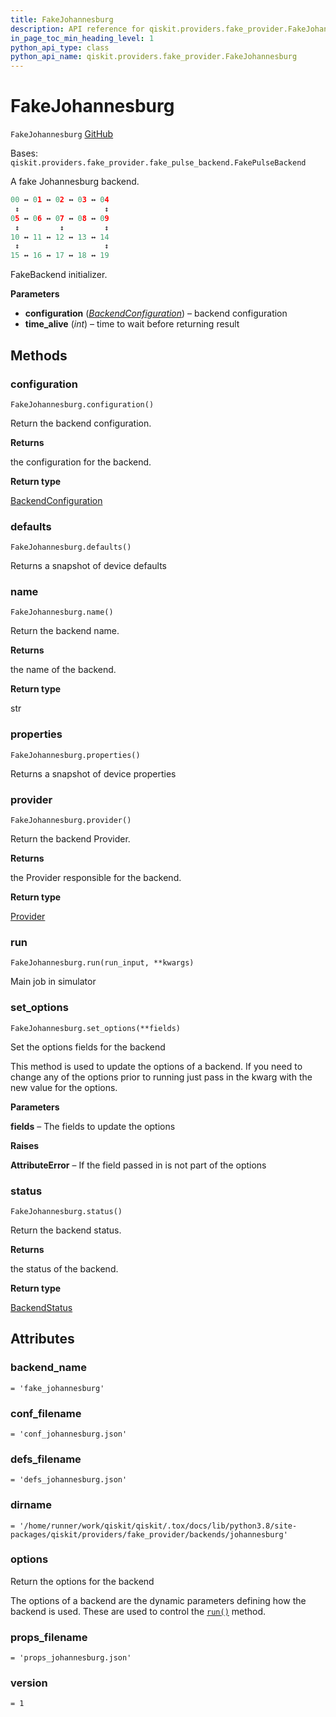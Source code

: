 ```yaml
---
title: FakeJohannesburg
description: API reference for qiskit.providers.fake_provider.FakeJohannesburg
in_page_toc_min_heading_level: 1
python_api_type: class
python_api_name: qiskit.providers.fake_provider.FakeJohannesburg
---
```


# FakeJohannesburg

<span id="qiskit.providers.fake_provider.FakeJohannesburg" />

`FakeJohannesburg` [GitHub](https://github.com/qiskit/qiskit/tree/stable/0.21/qiskit/providers/fake_provider/backends/johannesburg/fake_johannesburg.py "view source code")

Bases: `qiskit.providers.fake_provider.fake_pulse_backend.FakePulseBackend`

A fake Johannesburg backend.

```python
00 ↔ 01 ↔ 02 ↔ 03 ↔ 04
 ↕                   ↕
05 ↔ 06 ↔ 07 ↔ 08 ↔ 09
 ↕         ↕         ↕
10 ↔ 11 ↔ 12 ↔ 13 ↔ 14
 ↕                   ↕
15 ↔ 16 ↔ 17 ↔ 18 ↔ 19
```

FakeBackend initializer.

**Parameters**

*   **configuration** ([*BackendConfiguration*](qiskit.providers.models.BackendConfiguration "qiskit.providers.models.BackendConfiguration")) – backend configuration
*   **time\_alive** (*int*) – time to wait before returning result

## Methods

### configuration

<span id="qiskit.providers.fake_provider.FakeJohannesburg.configuration" />

`FakeJohannesburg.configuration()`

Return the backend configuration.

**Returns**

the configuration for the backend.

**Return type**

[BackendConfiguration](qiskit.providers.models.BackendConfiguration "qiskit.providers.models.BackendConfiguration")

### defaults

<span id="qiskit.providers.fake_provider.FakeJohannesburg.defaults" />

`FakeJohannesburg.defaults()`

Returns a snapshot of device defaults

### name

<span id="qiskit.providers.fake_provider.FakeJohannesburg.name" />

`FakeJohannesburg.name()`

Return the backend name.

**Returns**

the name of the backend.

**Return type**

str

### properties

<span id="qiskit.providers.fake_provider.FakeJohannesburg.properties" />

`FakeJohannesburg.properties()`

Returns a snapshot of device properties

### provider

<span id="qiskit.providers.fake_provider.FakeJohannesburg.provider" />

`FakeJohannesburg.provider()`

Return the backend Provider.

**Returns**

the Provider responsible for the backend.

**Return type**

[Provider](qiskit.providers.Provider "qiskit.providers.Provider")

### run

<span id="qiskit.providers.fake_provider.FakeJohannesburg.run" />

`FakeJohannesburg.run(run_input, **kwargs)`

Main job in simulator

### set\_options

<span id="qiskit.providers.fake_provider.FakeJohannesburg.set_options" />

`FakeJohannesburg.set_options(**fields)`

Set the options fields for the backend

This method is used to update the options of a backend. If you need to change any of the options prior to running just pass in the kwarg with the new value for the options.

**Parameters**

**fields** – The fields to update the options

**Raises**

**AttributeError** – If the field passed in is not part of the options

### status

<span id="qiskit.providers.fake_provider.FakeJohannesburg.status" />

`FakeJohannesburg.status()`

Return the backend status.

**Returns**

the status of the backend.

**Return type**

[BackendStatus](qiskit.providers.models.BackendStatus "qiskit.providers.models.BackendStatus")

## Attributes

<span id="qiskit.providers.fake_provider.FakeJohannesburg.backend_name" />

### backend\_name

`= 'fake_johannesburg'`

<span id="qiskit.providers.fake_provider.FakeJohannesburg.conf_filename" />

### conf\_filename

`= 'conf_johannesburg.json'`

<span id="qiskit.providers.fake_provider.FakeJohannesburg.defs_filename" />

### defs\_filename

`= 'defs_johannesburg.json'`

<span id="qiskit.providers.fake_provider.FakeJohannesburg.dirname" />

### dirname

`= '/home/runner/work/qiskit/qiskit/.tox/docs/lib/python3.8/site-packages/qiskit/providers/fake_provider/backends/johannesburg'`

<span id="qiskit.providers.fake_provider.FakeJohannesburg.options" />

### options

Return the options for the backend

The options of a backend are the dynamic parameters defining how the backend is used. These are used to control the [`run()`](qiskit.providers.fake_provider.FakeJohannesburg#run "qiskit.providers.fake_provider.FakeJohannesburg.run") method.

<span id="qiskit.providers.fake_provider.FakeJohannesburg.props_filename" />

### props\_filename

`= 'props_johannesburg.json'`

<span id="qiskit.providers.fake_provider.FakeJohannesburg.version" />

### version

`= 1`


